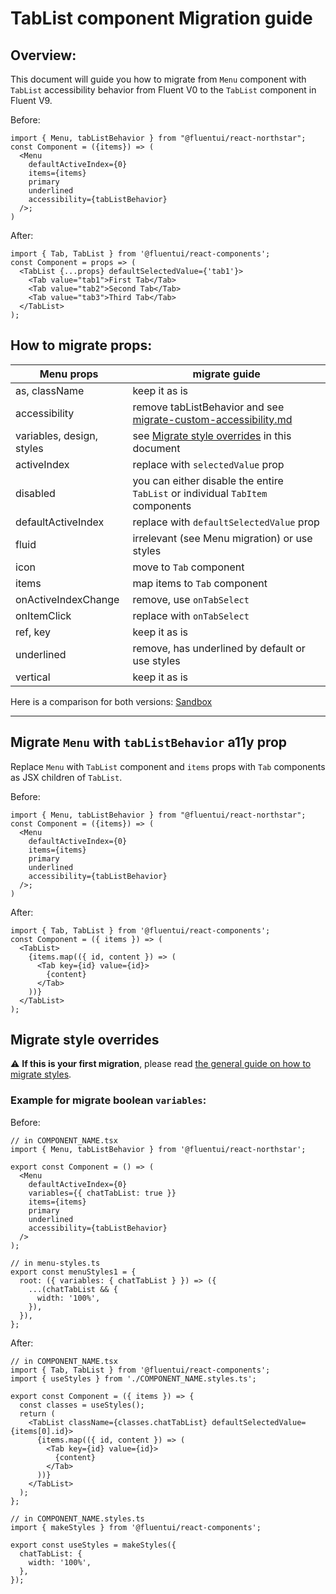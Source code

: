 # TabList component Migration guide

## Overview:

This document will guide you how to migrate from `Menu` component with `TabList` accessibility behavior from Fluent V0 to the `TabList` component in Fluent V9.

Before:

```tsx
import { Menu, tabListBehavior } from "@fluentui/react-northstar";
const Component = ({items}) => (
  <Menu
    defaultActiveIndex={0}
    items={items}
    primary
    underlined
    accessibility={tabListBehavior}
  />;
)
```

After:

```tsx
import { Tab, TabList } from '@fluentui/react-components';
const Component = props => (
  <TabList {...props} defaultSelectedValue={'tab1'}>
    <Tab value="tab1">First Tab</Tab>
    <Tab value="tab2">Second Tab</Tab>
    <Tab value="tab3">Third Tab</Tab>
  </TabList>
);
```

## How to migrate props:

| Menu props                | migrate guide                                                                                                                       |
| ------------------------- | ----------------------------------------------------------------------------------------------------------------------------------- |
| as, className             | keep it as is                                                                                                                       |
| accessibility             | remove tabListBehavior and see [migrate-custom-accessibility.md](?path=/docs/concepts-migration-from-v0-custom-accessibility--page) |
| variables, design, styles | see [Migrate style overrides](#./Migrate-style-overrides) in this document                                                          |
| activeIndex               | replace with `selectedValue` prop                                                                                                   |
| disabled                  | you can either disable the entire `TabList` or individual `TabItem` components                                                      |
| defaultActiveIndex        | replace with `defaultSelectedValue` prop                                                                                            |
| fluid                     | irrelevant (see Menu migration) or use styles                                                                                       |
| icon                      | move to `Tab` component                                                                                                             |
| items                     | map items to `Tab` component                                                                                                        |
| onActiveIndexChange       | remove, use `onTabSelect`                                                                                                           |
| onItemClick               | replace with `onTabSelect`                                                                                                          |
| ref, key                  | keep it as is                                                                                                                       |
| underlined                | remove, has underlined by default or use styles                                                                                     |
| vertical                  | keep it as is                                                                                                                       |

Here is a comparison for both versions: [Sandbox](https://codesandbox.io/s/tablist-migration-fluentui-forked-lmdx81?file=/example.tsx)

---

## Migrate `Menu` with `tabListBehavior` a11y prop

Replace `Menu` with `TabList` component and `items` props with `Tab` components as JSX children of `TabList`.

Before:

```tsx
import { Menu, tabListBehavior } from "@fluentui/react-northstar";
const Component = ({items}) => (
  <Menu
    defaultActiveIndex={0}
    items={items}
    primary
    underlined
    accessibility={tabListBehavior}
  />;
)
```

After:

```tsx
import { Tab, TabList } from '@fluentui/react-components';
const Component = ({ items }) => (
  <TabList>
    {items.map(({ id, content }) => (
      <Tab key={id} value={id}>
        {content}
      </Tab>
    ))}
  </TabList>
);
```

## Migrate style overrides

⚠️ **If this is your first migration**, please read [the general guide on how to migrate styles](?path=/docs/concepts-migration-from-v0-custom-style-overrides--page).

### Example for migrate boolean `variables`:

Before:

```tsx
// in COMPONENT_NAME.tsx
import { Menu, tabListBehavior } from '@fluentui/react-northstar';

export const Component = () => (
  <Menu
    defaultActiveIndex={0}
    variables={{ chatTabList: true }}
    items={items}
    primary
    underlined
    accessibility={tabListBehavior}
  />
);

// in menu-styles.ts
export const menuStyles1 = {
  root: ({ variables: { chatTabList } }) => ({
    ...(chatTabList && {
      width: '100%',
    }),
  }),
};
```

After:

```tsx
// in COMPONENT_NAME.tsx
import { Tab, TabList } from '@fluentui/react-components';
import { useStyles } from './COMPONENT_NAME.styles.ts';

export const Component = ({ items }) => {
  const classes = useStyles();
  return (
    <TabList className={classes.chatTabList} defaultSelectedValue={items[0].id}>
      {items.map(({ id, content }) => (
        <Tab key={id} value={id}>
          {content}
        </Tab>
      ))}
    </TabList>
  );
};

// in COMPONENT_NAME.styles.ts
import { makeStyles } from '@fluentui/react-components';

export const useStyles = makeStyles({
  chatTabList: {
    width: '100%',
  },
});
```

